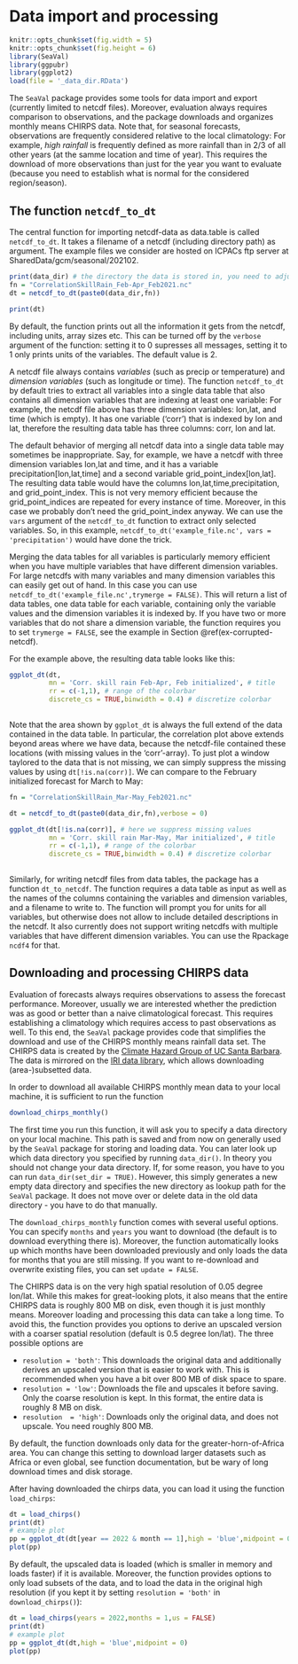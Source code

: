 # Data import and processing

```r
knitr::opts_chunk$set(fig.width = 5)
knitr::opts_chunk$set(fig.height = 6)
library(SeaVal)
library(ggpubr)
library(ggplot2)
load(file = '_data_dir.RData')

```

The `SeaVal` package provides some tools for data import and export (currently limited to netcdf files). 
Moreover, evaluation always requires comparison to observations, and the package downloads and organizes monthly means CHIRPS data.
Note that, for seasonal forecasts, observations are frequently considered relative to the local climatology: For example, *high rainfall* is frequently defined as more rainfall than in 2/3 of all other years (at the samme location and time of year). This requires the download of more observations than just for the year you want to evaluate (because you need to establish what is normal for the considered region/season).

## The function `netcdf_to_dt` {#netcdf_to_dt}

The central function for importing netcdf-data as data.table is called `netcdf_to_dt`. It takes a filename of a netcdf (including directory path) as argument.
The example files we consider are hosted on ICPACs ftp server at SharedData/gcm/seasonal/202102.

```r
print(data_dir) # the directory the data is stored in, you need to adjust this to your platform.
fn = "CorrelationSkillRain_Feb-Apr_Feb2021.nc"
dt = netcdf_to_dt(paste0(data_dir,fn))

print(dt)
```

By default, the function prints out all the information it gets from the netcdf, including units, array sizes etc. 
This can be turned off by the `verbose` argument of the function: setting it to 0 supresses all messages, setting it to 1 only prints units of the variables. The default value is 2.

A netcdf file always contains *variables* (such as precip or temperature) and *dimension variables* (such as longitude or time). The function `netcdf_to_dt` by default tries to extract all variables into a single data table that also contains all dimension variables that are indexing at least one variable: For example, the netcdf file above has three dimension variables: lon,lat, and time (which is empty). It has one variable ('corr') that is indexed by lon and lat, therefore the resulting data table has three columns: corr, lon and lat.

The default behavior of merging all netcdf data into a single data table may sometimes be inappropriate. Say, for example, we have a netcdf with three dimension variables lon,lat and time, and it has a variable precipitation[lon,lat,time] and a second variable grid_point_index[lon,lat]. The resulting data table would have the columns lon,lat,time,precipitation, and grid_point_index.
This is not very memory efficient because the grid_point_indices are repeated for every instance of time. Moreover, in this case we probably don't need the grid_point_index anyway. We can use the `vars` argument of the `netcdf_to_dt` function to extract only selected variables. So, in this example, `netcdf_to_dt('example_file.nc', vars = 'precipitation')` would have done the trick.

Merging the data tables for all variables is particularly memory efficient when you have multiple variables that have different dimension variables. For large netcdfs with many variables and many dimension variables this can easily get out of hand. In this case you can use `netcdf_to_dt('example_file.nc',trymerge = FALSE)`. This will return a list of data tables, one data table for each variable, containing only the variable values and the dimension variables it is indexed by. If you have two or more variables that do not share a dimension variable, the function requires you to set `trymerge = FALSE`, see the example in Section \@ref(ex-corrupted-netcdf).

For the example above, the resulting data table looks like this:

```r

ggplot_dt(dt,
          mn = 'Corr. skill rain Feb-Apr, Feb initialized', # title
          rr = c(-1,1), # range of the colorbar
          discrete_cs = TRUE,binwidth = 0.4) # discretize colorbar
          
```

Note that the area shown by `ggplot_dt` is always the full extend of the data contained in the data table. In particular, the correlation plot above extends beyond areas where we have data, because the netcdf-file contained these locations (with missing values in the 'corr'-array). To just plot a window taylored to the data that is not missing, we can simply suppress the missing values by using `dt[!is.na(corr)]`.
We can compare to the February initialized forecast for March to May:

```r
fn = "CorrelationSkillRain_Mar-May_Feb2021.nc"

dt = netcdf_to_dt(paste0(data_dir,fn),verbose = 0) 

ggplot_dt(dt[!is.na(corr)], # here we suppress missing values
          mn = 'Corr. skill rain Mar-May, Mar initialized', # title
          rr = c(-1,1), # range of the colorbar
          discrete_cs = TRUE,binwidth = 0.4) # discretize colorbar
          
```

Similarly, for writing netcdf files from data tables, the package has a function `dt_to_netcdf`. The function requires a data table as input as well as the names of the columns containing the variables and dimension variables, and a filename to write to. The function will prompt you for units for all variables, but otherwise does not allow to include detailed descriptions in the netcdf. It also currently does not support writing netcdfs with multiple variables that have different dimension variables. You can use the Rpackage `ncdf4` for that.

## Downloading and processing CHIRPS data

Evaluation of forecasts always requires observations to assess the forecast performance. Moreover, usually we are interested whether the prediction was as good or better than a naive climatological forecast. This requires establishing a climatology which requires access to past observations as well. To this end, the `SeaVal` package provides code that simplifies the download and use of the CHIRPS monthly means rainfall data set. The CHIRPS data is created by the [Climate Hazard Group of UC Santa Barbara](https://www.chc.ucsb.edu/data/chirps). The data is mirrored on the [IRI data library](https://iridl.ldeo.columbia.edu/), which allows downloading (area-)subsetted data.

In order to download all available CHIRPS monthly mean data to your local machine, it is sufficient to run the function
```r
download_chirps_monthly()
```

The first time you run this function, it will ask you to specify a data directory on your local machine. This path is saved and from now on generally used by the `SeaVal` package for storing and loading data. You can later look up which data directory you specified by running `data_dir()`. In theory you should not change your data directory. If, for some reason, you have to you can run `data_dir(set_dir = TRUE)`. However, this simply generates a new empty data directory and specifies the new directory as lookup path for the `SeaVal` package. It does not move over or delete data in the old data directory - you have to do that manually.

The `download_chirps_monthly` function comes with several useful options. You can specify `months` and `years` you want to download (the default is to download everything there is). Moreover, the function automatically looks up which months have been downloaded previously and only loads the data for months that you are still missing. If you want to re-download and overwrite existing files, you can set `update = FALSE`. 

The CHIRPS data is on the very high spatial resolution of 0.05 degree lon/lat. While this makes for great-looking plots, it also means that the entire CHIRPS data is roughly 800 MB on disk, even though it is just monthly means. Moreover loading and processing this data can take a long time. To avoid this, the function provides you options to derive an upscaled version with a coarser spatial resolution (default is 0.5 degree lon/lat). The three possible options are 

* `resolution = 'both'`: This downloads the original data and additionally derives an upscaled version that is easier to work with. This is recommended when you have a bit over 800 MB of disk space to spare.
* `resolution = 'low'`: Downloads the file and upscales it before saving. Only the coarse resolution is kept. In this format, the entire data is roughly 8 MB on disk.
* `resolution  = 'high'`: Downloads only the original data, and does not upscale. You need roughly 800 MB.

By default, the function downloads only data for the greater-horn-of-Africa area. You can change this setting to download larger datasets such as Africa or even global, see function documentation, but be wary of long download times and disk storage.

After having downloaded the chirps data, you can load it using the function `load_chirps`:
```r
dt = load_chirps()
print(dt)
# example plot
pp = ggplot_dt(dt[year == 2022 & month == 1],high = 'blue',midpoint = 0)
plot(pp)
```

By default, the upscaled data is loaded (which is smaller in memory and loads faster) if it is available.
Moreover, the function provides options to only load subsets of the data, and to load the data in the original high resolution (if you kept it by setting `resolution = 'both'` in `download_chirps()`):

```r
dt = load_chirps(years = 2022,months = 1,us = FALSE)
print(dt)
# example plot
pp = ggplot_dt(dt,high = 'blue',midpoint = 0)
plot(pp)
```


